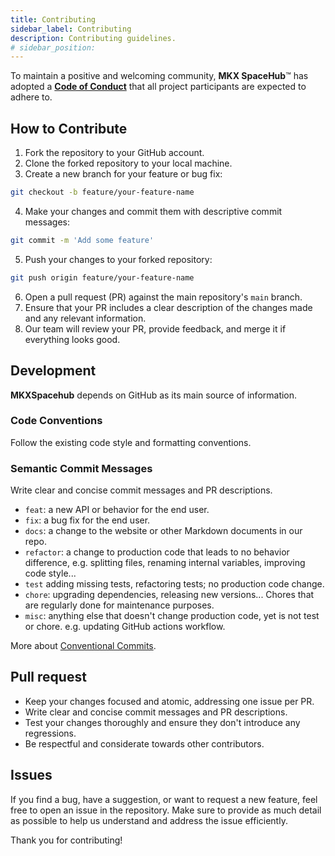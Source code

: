 ```yaml
---
title: Contributing
sidebar_label: Contributing
description: Contributing guidelines.
# sidebar_position: 
---
```



<!-- **MKX SpaceHub** is an open-source documentation project built with [Docusaurus](https://docusaurus.io) that aims to establish an intuitive Knowledge Base Portal with well-organized information, ensuring universal accessibility and usefulness. More about [Open Source](https://opensource.guide/).


[![GitHub Pages](https://github.com/mkeithX/mkeithx.github.io/actions/workflows/deploy.yml/badge.svg)](https://github.com/mkeithX/mkeithx.github.io/actions/workflows/deploy.yml)
[![CodeQL](https://github.com/mkeithX/mkeithx.github.io/actions/workflows/codeql.yml/badge.svg)](https://github.com/mkeithX/mkeithx.github.io/actions/workflows/codeql.yml) -->

<!-- 
## Code of Conduct

<details>
<summary>View</summary>

<CodeConduct/>

</details>

## Help us improve

We appreciate your effort in helping us improve. Prior to submitting your issues, run the following command to ensure all cache has been cleared:

```bash npm2yarn
npm run clear
```

Additionaly, consider the following:

* Is it clear that there is indeed an issue?

* Do you have a basic understanding of where things might be going wrong?

* Is it possible that the problem could be due to something you did?




File it [here](https://github.com/mkeithX/mkeithx.github.io/issues). -->





To maintain a positive and welcoming community, **MKX SpaceHub**™  has adopted a [**Code of Conduct**](https://kitiplex.github.io/community/code-of-conduct) that all project participants are expected to adhere to. 

<!-- We encourage you to read the full text so that you can understand what actions will and will not be tolerated. -->



## How to Contribute

1. Fork the repository to your GitHub account.
2. Clone the forked repository to your local machine.
3. Create a new branch for your feature or bug fix:

```bash
git checkout -b feature/your-feature-name
```
4. Make your changes and commit them with descriptive commit messages:


```bash
git commit -m 'Add some feature'
```
5. Push your changes to your forked repository:

```bash
git push origin feature/your-feature-name
```

6. Open a pull request (PR) against the main repository's `main` branch.
7. Ensure that your PR includes a clear description of the changes made and any relevant information.
8. Our team will review your PR, provide feedback, and merge it if everything looks good.

## Development

**MKXSpacehub** depends on GitHub as its main source of information. 

### Code Conventions

Follow the existing code style and formatting conventions.


### Semantic Commit Messages

Write clear and concise commit messages and PR descriptions.

- `feat`: a new API or behavior for the end user.
- `fix`: a bug fix for the end user.
- `docs`: a change to the website or other Markdown documents in our repo.
- `refactor`: a change to production code that leads to no behavior difference, e.g. splitting files, renaming internal variables, improving code style...
- `test` adding missing tests, refactoring tests; no production code change.
- `chore`: upgrading dependencies, releasing new versions... Chores that are regularly done for maintenance purposes.
- `misc`: anything else that doesn't change production code, yet is not test or chore. e.g. updating GitHub actions workflow.

More about [Conventional Commits](https://www.conventionalcommits.org/en/v1.0.0/#examples).

## Pull request

- Keep your changes focused and atomic, addressing one issue per PR.
- Write clear and concise commit messages and PR descriptions.
- Test your changes thoroughly and ensure they don't introduce any regressions.
- Be respectful and considerate towards other contributors.

## Issues

If you find a bug, have a suggestion, or want to request a new feature, feel free to open an issue in the repository. Make sure to provide as much detail as possible to help us understand and address the issue efficiently.

<!-- If you encounter bugs or have ideas for new features, please open an issue with a clear description and, if applicable, steps to reproduce the problem -->

<!-- ## Feedback

We welcome feedback on how we can improve our guidelines or the contribution process itself. If you have any suggestions, please let us know by opening an issue or reaching out to us directly. -->

Thank you for contributing!